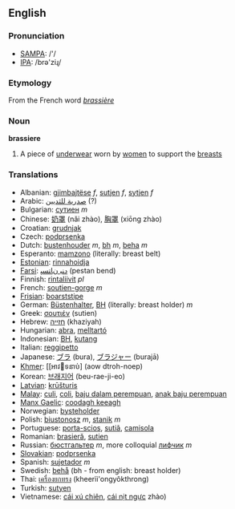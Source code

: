 ==English==

===Pronunciation===
*[[w:SAMPA|SAMPA]]: /'/
*[[w:IPA|IPA]]: /brə'ziɻ/

===Etymology===
From the French word ''[[brassière]]''

===Noun===
'''brassiere'''
{{en-noun-reg}}
{{en-noun-reg-y|brassiere|y}}{{en-noun-reg-es}}
{{en-noun-irreg|brassiere}}

#A piece of [[underwear]] worn by [[women]] to support the [[breasts]]

===Translations===

*Albanian: [[gjimbajtëse]] ''f'', [[sutjen]] ''f'', [[sytjen]] ''f''
*Arabic: [[صدرية للثديين]] (?)
*Bulgarian: [[сутиен]] ''m''
*Chinese: [[奶罩]] (nǎi zhào), [[胸罩]] (xiōng zhào)
*Croatian: [[grudnjak]]
*Czech: [[podprsenka]]
*Dutch: [[bustenhouder]] ''m'', [[bh]] ''m'', [[beha]] ''m''
*Esperanto: [[mamzono]] (literally: breast belt)
*[[Estonian]]: [[rinnahoidja]]
*[[Farsi]]: [[ﺩﻨﺒ ﻥﺎﺘﺴﭙ]] (pestan bend)
*Finnish: [[rintaliivit]] ''pl''
*French: [[soutien-gorge]] ''m''
*[[Frisian]]: [[boarststipe]]
*German: [[Büstenhalter]], [[BH]] (literally: breast holder) ''m''
*Greek: [[σουτιέν]] (sutien)
*Hebrew: [[חזייה]] (khaziyah)
*Hungarian: [[abra]], [[melltartó]]
*Indonesian: [[BH]], [[kutang]]
*Italian: [[reggipetto]]
*Japanese: [[ブラ]] (bura), [[ブラジャー]] (burajā)
*[[Khmer]]: [[ឤវទនាប់] (aow dtroh-noep)
*Korean: [[브래지어]] (beu-rae-ji-eo)
*[[Latvian]]: [[krūšturis]]
*[[Malay]]: [[culi]], [[coli]], [[baju dalam perempuan]], [[anak baju perempuan]]
*[[Manx Gaelic]]: [[coodagh keeagh]]
*Norwegian: [[bysteholder]]
*Polish: [[biustonosz]] ''m'', [[stanik]] ''m''
*Portuguese: [[porta-scios]], [[sutiã]], [[camisola]]
*Romanian: [[brasieră]], [[sutien]]
*Russian: [[бюстгальтер]] ''m'', more colloquial [[лифчик]] ''m''
*[[Slovakian]]: [[podprsenka]]
*Spanish: [[sujetador]] ''m''
*Swedish: [[behå]] (bh - from english: breast holder)
*Thai: [[เครื่องยกทรง]] (kheerìì'ongyôkthrong)
*Turkish: [[sutyen]]
*Vietnamese: [[cái xú chiên]], [[cái nịt ngực]] zhào)